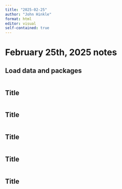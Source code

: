 ```yaml
---
title: "2025-02-25"
author: "John Hinkle"
format: html
editor: visual
self-contained: true
---
```


# February 25th, 2025 notes

## Load data and packages

```r

```

## Title

```r

```

## Title

```r

```

## Title

```r

```

## Title

```r

```

## Title

```r

```
